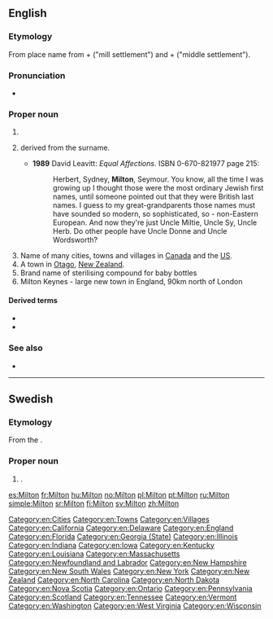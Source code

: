==English==

===Etymology===
From {{etyl|ang|en}} place name from {{m|ang|mylen}} + {{m|ang|tun}} ("mill settlement") and {{m|ang|middel}} + {{m|ang|tun}} ("middle settlement").

===Pronunciation===
* {{IPA|/ˈmɪltən/|lang=en}}

===Proper noun===
{{en-proper noun}}

# {{surname|[[habitational]]|from=Old English}}
# {{given name|male|from=surnames}} derived from the surname.
#* '''1989''' David Leavitt: ''Equal Affections''. ISBN 0-670-821977 page 215:
#*: Herbert, Sydney, '''Milton''', Seymour. You know, all the time I was growing up I thought those were the most ordinary Jewish first names, until someone pointed out that they were British last names. I guess to my great-grandparents those names must have sounded so modern, so sophisticated, so - non-Eastern European. And now they're just Uncle Miltie, Uncle Sy, Uncle Herb. Do other people have Uncle Donne and Uncle Wordsworth?
# Name of many cities, towns and villages in [[Canada]] and the [[US]].
# A town in [[Otago]], [[New Zealand]].
# Brand name of sterilising compound for baby bottles
# Milton Keynes - large new town in England, 90km north of London

====Derived terms====
* {{l|en|Milton Keynes}}
* {{l|en|New Milton}}

===See also===
* {{pedialite}}

[[Category:en:Cities]]
[[Category:en:Towns]]
[[Category:en:Villages]]
[[Category:en:California]]
[[Category:en:Delaware]]
[[Category:en:England]]
[[Category:en:Florida]]
[[Category:en:Georgia (State)]]
[[Category:en:Illinois]]
[[Category:en:Indiana]]
[[Category:en:Iowa]]
[[Category:en:Kentucky]]
[[Category:en:Louisiana]]
[[Category:en:Massachusetts]]
[[Category:en:Newfoundland and Labrador]]
[[Category:en:New Hampshire]]
[[Category:en:New South Wales]]
[[Category:en:New York]]
[[Category:en:New Zealand]]
[[Category:en:North Carolina]]
[[Category:en:North Dakota]]
[[Category:en:Nova Scotia]]
[[Category:en:Ontario]]
[[Category:en:Pennsylvania]]
[[Category:en:Scotland]]
[[Category:en:Tennessee]]
[[Category:en:Vermont]]
[[Category:en:Washington]]
[[Category:en:West Virginia]]
[[Category:en:Wisconsin]]

----

==Swedish==

===Etymology===
From the {{etyl|en|sv}} {{m|en|Milton}}.

===Proper noun===
{{head|sv|proper noun}}

# {{given name|male|lang=sv}}.

[[es:Milton]]
[[fr:Milton]]
[[hu:Milton]]
[[no:Milton]]
[[pl:Milton]]
[[pt:Milton]]
[[ru:Milton]]
[[simple:Milton]]
[[sr:Milton]]
[[fi:Milton]]
[[sv:Milton]]
[[zh:Milton]]